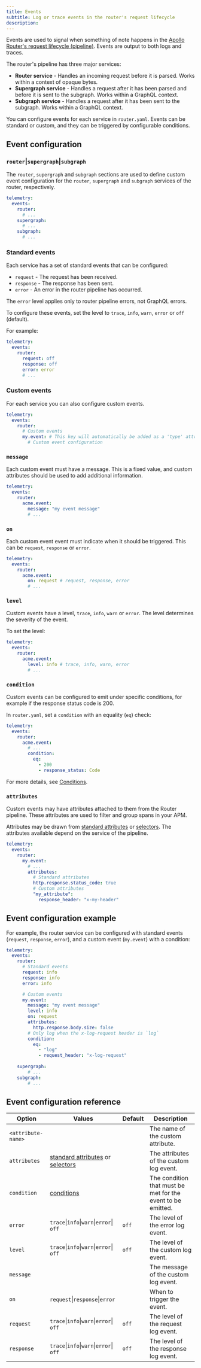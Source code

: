 ```yaml
---
title: Events
subtitle: Log or trace events in the router's request lifecycle
description:
---
```


Events are used to signal when something of note happens in the [Apollo Router's request lifecycle (pipeline)](../customizations/overview/#the-request-lifecycle). Events are output to both logs and traces.

The router's pipeline has three major services:

* **Router service** - Handles an incoming request before it is parsed. Works within a context of opaque bytes.
* **Supergraph service** - Handles a request after it has been parsed and before it is sent to the subgraph. Works within a GraphQL context.
* **Subgraph service** - Handles a request after it has been sent to the subgraph. Works within a  GraphQL context.

You can configure events for each service in `router.yaml`. Events can be standard or custom, and they can be triggered by configurable conditions.

## Event configuration

### `router`|`supergraph`|`subgraph`

The `router`, `supergraph` and `subgraph` sections are used to define custom event configuration for the `router`, `supergraph` and `subgraph` services of the router, respectively.

```yaml title="router.yaml"
telemetry:
  events:
    router:
      # ...     
    supergraph:
      # ...
    subgraph:
      # ...
```

### Standard events

Each service has a set of standard events that can be configured:

* `request` - The request has been received.
* `response` - The response has been sent.
* `error` - An error in the router pipeline has occurred.

<Note>

The `error` level applies only to router pipeline errors, not GraphQL errors.

</Note>

To configure these events, set the level to `trace`, `info`, `warn`, `error` or `off` (default).

For example:

```yaml title="router.yaml"
telemetry:
  events:
    router:
      request: off
      response: off
      error: error
      # ...
```

### Custom events

<EnterpriseFeature />

For each service you can also configure custom events.

```yaml title="router.yaml"
telemetry:
  events:
    router:
      # Custom events
      my.event: # This key will automatically be added as a 'type' attribute of the event
        # Custom event configuration
```

### `message`

Each custom event must have a message. This is a fixed value, and custom attributes should be used to add additional information.

```yaml title="router.yaml"
telemetry:
  events:
    router:
      acme.event:
        message: "my event message"
        # ...
```

### `on`

Each custom event event must indicate when it should be triggered. This can be `request`, `response` or `error`.

```yaml title="router.yaml"
telemetry:
  events:
    router:
      acme.event:
        on: request # request, response, error
        # ...
```

### `level`

Custom events have a level, `trace`, `info`, `warn` or `error`. The level determines the severity of the event.

To set the level:
```yaml title="router.yaml"
telemetry:
  events:
    router:
      acme.event:
        level: info # trace, info, warn, error
        # ...
```

### `condition`

Custom events can be configured to emit under specific conditions, for example if the response status code is 200.

In `router.yaml`, set a `condition` with an equality (`eq`) check:

```yaml title="router.yaml"
telemetry:
  events:
    router:
      acme.event:
        # ...
        condition:
          eq:
            - 200
            - response_status: Code
```

For more details, see [Conditions](./conditions).

### `attributes`

Custom events may have attributes attached to them from the Router pipeline. These attributes are used to filter and group spans in your APM.

Attributes may be drawn from [standard attributes](./standard-attributes) or [selectors](./selectors).
The attributes available depend on the service of the pipeline.

```yaml title="router.yaml"
telemetry:
  events:
    router:
      my.event:
        # ...
        attributes:
          # Standard attributes
          http.response.status_code: true
          # Custom attributes
          "my_attribute":
            response_header: "x-my-header"
```

## Event configuration example

For example, the router service can be configured with standard events (`request`, `response`, `error`), and a custom event (`my.event`) with a condition:

```yaml title="router.yaml"
telemetry:
  events:
    router:
      # Standard events
      request: info
      response: info
      error: info

      # Custom events
      my.event:
        message: "my event message"
        level: info
        on: request
        attributes:
          http.response.body.size: false
        # Only log when the x-log-request header is `log` 
        condition:
          eq:
            - "log"
            - request_header: "x-log-request"
        
    supergraph:
        # ...
    subgraph:
        # ...
```

## Event configuration reference

| Option             | Values                                                                       | Default | Description                                                 |
|--------------------|------------------------------------------------------------------------------|---------|-------------------------------------------------------------|
| `<attribute-name>` |                                                                              |         | The name of the custom attribute.                           |
| `attributes`       | [standard attributes](./standard-attributes) or [selectors](./selectors) |         | The attributes of the custom log event.                     |
| `condition`        | [conditions](./conditions)                                                 |         | The condition that must be met for the event to be emitted. |
| `error`            | `trace`\|`info`\|`warn`\|`error`\| `off`                                     | `off`   | The level of the error log event.                           |
| `level`            | `trace`\|`info`\|`warn`\|`error`\| `off`                                     | `off`   | The level of the custom log event.                          |
| `message`          |                                                                              |         | The message of the custom log event.                        |
| `on`               | `request`\|`response`\|`error`                                               |         | When to trigger the event.                                  |
| `request`          | `trace`\|`info`\|`warn`\|`error`\| `off`                                     | `off`   | The level of the request log event.                         |
| `response`         | `trace`\|`info`\|`warn`\|`error`\| `off`                                     | `off`   | The level of the response log event.                        |

